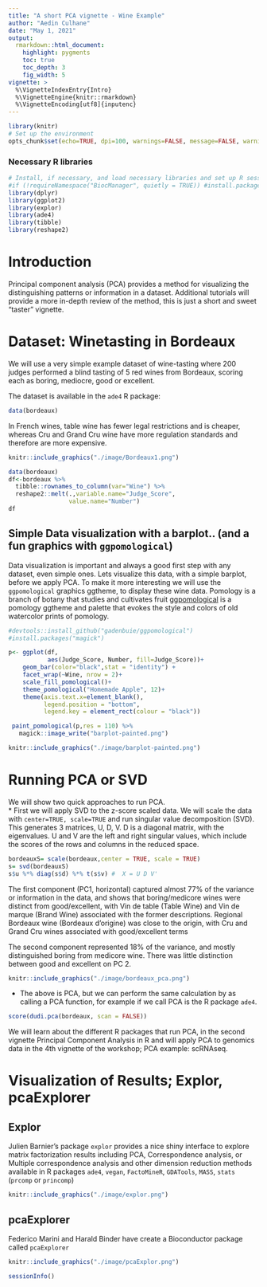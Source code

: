 ```yaml
---
title: "A short PCA vignette - Wine Example"
author: "Aedin Culhane"
date: "May 1, 2021"
output:
  rmarkdown::html_document:
    highlight: pygments
    toc: true
    toc_depth: 3
    fig_width: 5
vignette: >
  %\VignetteIndexEntry{Intro}
  %\VignetteEngine{knitr::rmarkdown}
  %\VignetteEncoding[utf8]{inputenc}
---
```



```r
library(knitr)
# Set up the environment
opts_chunk$set(echo=TRUE, dpi=100, warnings=FALSE, message=FALSE, warning=FALSE, fig.width = 10, fig.height = 6) 
```

### Necessary R libraries

```r
# Install, if necessary, and load necessary libraries and set up R session
#if (!requireNamespace("BiocManager", quietly = TRUE)) #install.packages("BiocManager")
library(dplyr)
library(ggplot2)
library(explor)
library(ade4)
library(tibble)
library(reshape2)
```

# Introduction

Principal component analysis (PCA) provides a method for visualizing the distinguishing patterns or information in a dataset.  Additional tutorials will provide a more in-depth review of the method, this is just a short and sweet "taster" vignette. 


#  Dataset: Winetasting in Bordeaux
We will use a very simple example dataset of wine-tasting where 200 judges performed a blind tasting of 5 red wines from Bordeaux, scoring each as boring, mediocre, good or excellent. 

The dataset is available in the `ade4` R package:

```r
data(bordeaux)
```

In French wines, table wine has fewer legal restrictions and is cheaper, whereas Cru and Grand Cru wine have more regulation standards and therefore are more expensive.

```r
knitr::include_graphics("./image/Bordeaux1.png")
```

```r
data(bordeaux)
df<-bordeaux %>%
  tibble::rownames_to_column(var="Wine") %>%
  reshape2::melt(.,variable.name="Judge_Score",
                 value.name="Number")
df
```


## Simple Data visualization with a barplot.. (and a fun graphics with `ggpomological`)

Data visualization is important and always a good first step with any dataset, even simple ones. Lets visualize this data, with a simple barplot, before we apply PCA. To make it more interesting we will use the  `ggpomological` graphics ggtheme, to display these wine data. Pomology is a branch of botany that studies and cultivates fruit   [ggpomological](https://www.garrickadenbuie.com/project/ggpomological) is a pomology ggtheme and palette that evokes the style and colors of old watercolor prints of pomology. 


```r
#devtools::install_github("gadenbuie/ggpomological")
#install.packages("magick")

p<- ggplot(df,
           aes(Judge_Score, Number, fill=Judge_Score))+
    geom_bar(color="black",stat = "identity") +
    facet_wrap(~Wine, nrow = 2)+
    scale_fill_pomological()+
    theme_pomological("Homemade Apple", 12)+
    theme(axis.text.x=element_blank(),
          legend.position = "bottom",
          legend.key = element_rect(colour = "black"))

 paint_pomological(p,res = 110) %>%
   magick::image_write("barplot-painted.png")
```



```r
knitr::include_graphics("./image/barplot-painted.png")
```


# Running PCA or SVD

We will show two quick approaches to run PCA.  
* First we will apply SVD to the z-score scaled data. We will scale the data with `center=TRUE, scale=TRUE` and run singular value decomposition (SVD). This generates 3 matrices, U, D, V.  D is a diagonal matrix, with the eigenvalues. U and V are the left and right singular values, which include the scores of the rows and columns in the reduced space. 


```r
bordeauxS= scale(bordeaux,center = TRUE, scale = TRUE)
s= svd(bordeauxS)
s$u %*% diag(s$d) %*% t(s$v) #  X = U D V'
```

The first component (PC1, horizontal) captured almost 77% of the variance or information in the data, and shows that boring/medicore wines were distinct from good/excellent, with Vin de table (Table Wine) and Vin de marque (Brand Wine) associated with the former descriptions. Regional Bordeaux wine (Bordeaux d'origine) was close to the origin, with Cru and Grand Cru wines associated with good/excellent terms

The second component represented 18% of the variance, and mostly distinguished boring from medicore wine.  There was little distinction between good and excellent on PC 2. 


```r
knitr::include_graphics("./image/bordeaux_pca.png")
```

* The above is PCA, but we can perform the same calculation by as calling a PCA function, for example if we call PCA is the R package `ade4`.  

```r
score(dudi.pca(bordeaux, scan = FALSE))
```

We will learn about the different R packages that run PCA, in the second vignette Principal Component Analysis in R and will apply PCA to genomics data in the 4th vignette of the workshop;  PCA example: scRNAseq. 

# Visualization of Results; Explor, pcaExplorer 

## Explor
Julien Barnier's package `explor` provides a nice shiny interface to explore matrix factorization results including PCA, Correspondence analysis, or Multiple correspondence analysis and other dimension reduction methods available in R packages `ade4`, `vegan`, `FactoMineR`, `GDATools`, `MASS`, `stats` (`prcomp` or `princomp`)

```r
knitr::include_graphics("./image/explor.png")
```


## pcaExplorer
Federico Marini and Harald Binder have create a Bioconductor package called `pcaExplorer`

```r
knitr::include_graphics("./image/pcaExplor.png")
```


```r
sessionInfo()
```


